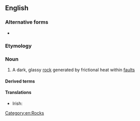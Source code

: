 ==English==
{{wikipedia}}

===Alternative forms===
* {{l|en|pseudotachylyte}}

===Etymology===
{{prefix|pseudo|tachylyte|alt2=tachylite|lang=en}}

===Noun===
{{en-noun}}

# {{lb|en|mineralogy}} A dark, glassy [[rock]] generated by frictional heat within [[fault]]s

====Derived terms====
{{der3|lang=en|[[pseudotachylitic]]}}

====Translations====
{{trans-top|a dark, glassy rock generated by frictional heat within faults}}
* Irish: {{t|ga|bréagthacailít|f}}
{{trans-mid}}
{{trans-bottom}}

[[Category:en:Rocks]]